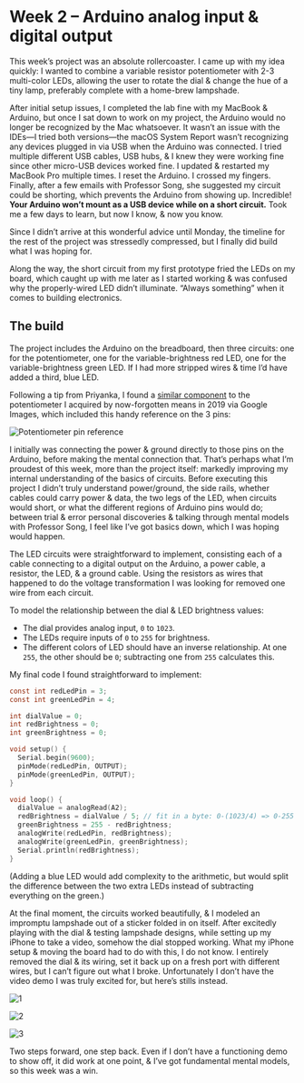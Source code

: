 # Week 2 – Arduino analog input & digital output

This week’s project was an absolute rollercoaster. I came up with my idea quickly: I wanted to combine a variable resistor potentiometer with 2-3 multi-color LEDs, allowing the user to rotate the dial & change the hue of a tiny lamp, preferably complete with a home-brew lampshade.

After initial setup issues, I completed the lab fine with my MacBook & Arduino, but once I sat down to work on my project, the Arduino would no longer be recognized by the Mac whatsoever. It wasn’t an issue with the IDEs—I tried both versions—the macOS System Report wasn’t recognizing any devices plugged in via USB when the Arduino was connected. I tried multiple different USB cables, USB hubs, & I knew they were working fine since other micro-USB devices worked fine. I updated & restarted my MacBook Pro multiple times. I reset the Arduino. I crossed my fingers. Finally, after a few emails with Professor Song, she suggested my circuit could be shorting, which prevents the Arduino from showing up. Incredible! **Your Arduino won’t mount as a USB device while on a short circuit.** Took me a few days to learn, but now I know, & now you know.

Since I didn’t arrive at this wonderful advice until Monday, the timeline for the rest of the project was stressedly compressed, but I finally did build what I was hoping for.

Along the way, the short circuit from my first prototype fried the LEDs on my board, which caught up with me later as I started working & was confused why the properly-wired LED didn’t illuminate. “Always something” when it comes to building electronics.

## The build

The project includes the Arduino on the breadboard, then three circuits: one for the potentiometer, one for the variable-brightness red LED, one for the variable-brightness green LED. If I had more stripped wires & time I’d have added a third, blue LED.

Following a tip from Priyanka, I found a [similar component](https://quartzcomponents.com/products/wh148-single-potentiometer-b10k-3pin-15mm-2) to the potentiometer I acquired by now-forgotten means in 2019 via Google Images, which included this handy reference on the 3 pins:

![Potentiometer pin reference](https://cloud-d76kabjsi-lachlanjc.vercel.app/potentiometer.webp)

I initially was connecting the power & ground directly to those pins on the Arduino, before making the mental connection that. That’s perhaps what I’m proudest of this week, more than the project itself: markedly improving my internal understanding of the basics of circuits. Before executing this project I didn’t truly understand power/ground, the side rails, whether cables could carry power & data, the two legs of the LED, when circuits would short, or what the different regions of Arduino pins would do; between trial & error personal discoveries & talking through mental models with Professor Song, I feel like I’ve got basics down, which I was hoping would happen.

The LED circuits were straightforward to implement, consisting each of a cable connecting to a digital output on the Arduino, a power cable, a resistor, the LED, & a ground cable. Using the resistors as wires that happened to do the voltage transformation I was looking for removed one wire from each circuit.

To model the relationship between the dial & LED brightness values:

- The dial provides analog input, `0` to `1023`.
- The LEDs require inputs of `0` to `255` for brightness.
- The different colors of LED should have an inverse relationship. At one `255`, the other should be `0`; subtracting one from `255` calculates this.

My final code I found straightforward to implement:

```c
const int redLedPin = 3;
const int greenLedPin = 4;

int dialValue = 0;
int redBrightness = 0;
int greenBrightness = 0;

void setup() {
  Serial.begin(9600);
  pinMode(redLedPin, OUTPUT);
  pinMode(greenLedPin, OUTPUT);
}

void loop() {
  dialValue = analogRead(A2);
  redBrightness = dialValue / 5; // fit in a byte: 0-(1023/4) => 0-255
  greenBrightness = 255 - redBrightness;
  analogWrite(redLedPin, redBrightness);
  analogWrite(greenLedPin, greenBrightness);
  Serial.println(redBrightness);
}
```

(Adding a blue LED would add complexity to the arithmetic, but would split the difference between the two extra LEDs instead of subtracting everything on the green.)

At the final moment, the circuits worked beautifully, & I modeled an impromptu lampshade out of a sticker folded in on itself. After excitedly playing with the dial & testing lampshade designs, while setting up my iPhone to take a video, somehow the dial stopped working. What my iPhone setup & moving the board had to do with this, I do not know. I entirely removed the dial & its wiring, set it back up on a fresh port with different wires, but I can’t figure out what I broke. Unfortunately I don’t have the video demo I was truly excited for, but here’s stills instead.

![1](https://cloud-d76kabjsi-lachlanjc.vercel.app/1.jpeg)

![2](https://cloud-d76kabjsi-lachlanjc.vercel.app/2.jpeg)

![3](https://cloud-d76kabjsi-lachlanjc.vercel.app/3.jpeg)

Two steps forward, one step back. Even if I don’t have a functioning demo to show off, it did work at one point, & I’ve got fundamental mental models, so this week was a win.
